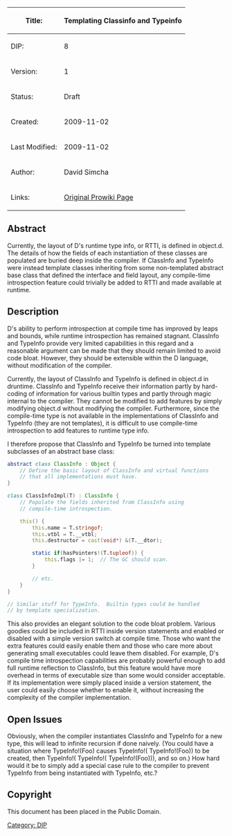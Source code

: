 {| class="wikitable"
!Title:	
!'''Templating Classinfo and Typeinfo'''
|-
|DIP:	
|8
|-
|Version:
|1
|-
|Status:
|Draft
|-
|Created:
|2009-11-02
|-
|Last Modified:
|2009-11-02
|-
|Author:
|David Simcha
|-
|Links:
|[http://prowiki.org/wiki4d/wiki.cgi?LanguageDevel/DIPs/DIP8 Original Prowiki Page]
|}

== Abstract ==
Currently, the layout of D's runtime type info, or RTTI, is defined in object.d. The details of how the fields of each instantiation of these classes are populated are buried deep inside the compiler. If ClassInfo and TypeInfo were instead template classes inheriting from some non-templated abstract base class that defined the interface and field layout, any compile-time introspection feature could trivially be added to RTTI and made available at runtime.

== Description ==
D's ability to perform introspection at compile time has improved by leaps and bounds, while runtime introspection has remained stagnant. ClassInfo and TypeInfo provide very limited capabilities in this regard and a reasonable argument can be made that they should remain limited to avoid code bloat. However, they should be extensible within the D language, without modification of the compiler.

Currently, the layout of ClassInfo and TypeInfo is defined in object.d in druntime. ClassInfo and TypeInfo receive their information partly by hard-coding of information for various builtin types and partly through magic internal to the compiler. They cannot be modified to add features by simply modifying object.d without modifying the compiler. Furthermore, since the compile-time type is not available in the implementations of ClassInfo and TypeInfo (they are not templates), it is difficult to use compile-time introspection to add features to runtime type info.

I therefore propose that ClassInfo and TypeInfo be turned into template subclasses of an abstract base class:
<syntaxhighlight lang="d">
abstract class ClassInfo : Object {
    // Define the basic layout of ClassInfo and virtual functions
    // that all implementations must have.
}

class ClassInfoImpl(T) : ClassInfo {
    // Populate the fields inherited from ClassInfo using
    // compile-time introspection.

    this() {
        this.name = T.stringof;
        this.vtbl = T.__vtbl;
        this.destructor = cast(void*) &(T.__dtor);

        static if(hasPointers!(T.tupleof)) {
            this.flags |= 1;  // The GC should scan.
        }

        // etc.
    }
}

// Similar stuff for TypeInfo.  Builtin types could be handled
// by template specialization.
</syntaxhighlight>

This also provides an elegant solution to the code bloat problem. Various goodies could be included in RTTI inside version statements and enabled or disabled with a simple version switch at compile time. Those who want the extra features could easily enable them and those who care more about generating small executables could leave them disabled. For example, D's compile time introspection capabilities are probably powerful enough to add full runtime reflection to ClassInfo, but this feature would have more overhead in terms of executable size than some would consider acceptable. If its implementation were simply placed inside a version statement, the user could easily choose whether to enable it, without increasing the complexity of the compiler implementation.

== Open Issues ==
Obviously, when the compiler instantiates ClassInfo and TypeInfo for a new type, this will lead to infinite recursion if done naively. (You could have a situation where TypeInfo!(Foo) causes TypeInfo!( TypeInfo!(Foo)) to be created, then TypeInfo!( TypeInfo!( TypeInfo!(Foo))), and so on.) How hard would it be to simply add a special case rule to the compiler to prevent TypeInfo from being instantiated with TypeInfo, etc.?

== Copyright ==
This document has been placed in the Public Domain.

[[Category: DIP]]